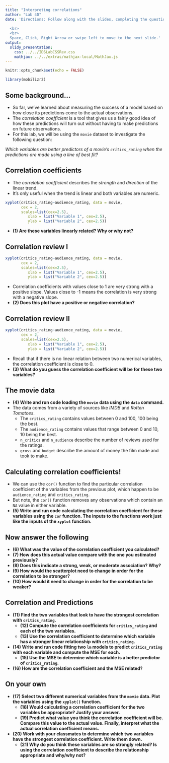 ```yaml
---
title: "Interpreting correlations"
author: "Lab 4D"
date: 'Directions: Follow along with the slides, completing the questions in <font color=#25679E><b>blue</b></font> on your computer, and answering the questions in **red** in your journal.  
  
  <br>
  <br>
  Space, Click, Right Arrow or swipe left to move to the next slide.'
output: 
  slidy_presentation: 
    css: ../../IDSLabCSSRev.css
    mathjax: ../../extras/mathjax-local/MathJax.js
---
```


```r
knitr::opts_chunk$set(echo = FALSE)
```

```r
library(mobilizr2)
```

## Some background...

- So far, we’ve learned about measuring the success of a model based on how close its predictions come to the actual observations. 
- The _correlation coefficient_ is a tool that gives us a fairly good idea of how these predictions will turn out without having to make predictions on future observations.
- For this lab, we will be using the `movie` dataset to investigate the following question:

_Which variables are better predictors of a movie's `critics_rating` when the predictions are made using a line of best fit?_


## Correlation coefficients

- The _correlation coefficient_ describes the _strength_ and _direction_ of the linear trend.
- It's only useful when the trend is linear and both variables are numeric.
```r
xyplot(critics_rating~audience_rating, data = movie,
       cex = 2,
       scales=list(cex=2.5),
          xlab = list("Variable 1", cex=2.5),
          ylab = list("Variable 2", cex=2.5))
```

- **(1) Are these variables linearly related? Why or why not?**


## Correlation review I

```r
xyplot(critics_rating~audience_rating, data = movie,
       cex = 2,
       scales=list(cex=2.5),
          xlab = list("Variable 1", cex=2.5),
          ylab = list("Variable 2", cex=2.5))
```

- Correlation coefficients with values close to 1 are very strong with a positive slope. Values close to -1 means the correlation is very strong with a negative slope. 
- **(2) Does this plot have a positive or negative correlation?**


## Correlation review II

```r
xyplot(critics_rating~audience_rating, data = movie,
       cex = 2,
       scales=list(cex=2.5),
          xlab = list("Variable 1", cex=2.5),
          ylab = list("Variable 2", cex=2.5))
```

- Recall that if there is no linear relation between two numerical variables, the correlation coefficient is close to 0. 
- **(3) What do you guess the correlation coefficient will be for these two variables?**


## The movie data

- **(4) Write and run code loading the `movie` data using the `data` command.**
- The data comes from a variety of sources like _IMDB_ and _Rotten Tomatoes_. 
    - The `critics_rating` contains values between 0 and 100, 100 being the best.
    - The `audience_rating` contains values that range between 0 and 10, 10 being the best.
    - `n_critics` and `n_audience` describe the number of reviews used for the ratings.
    - `gross` and `budget` describe the amount of money the film made and took to make.


## Calculating correlation coefficients!

- We can use the `cor()` function to find the particular correlation coefficient of the variables from the previous plot, which happen to be `audience_rating` and `critics_rating`.
- But note, the `cor()` function removes any observations which contain an `NA` value in either variable.
- **(5) Write and run code calculating the correlation coefficient for these variables using the `cor` function. The inputs to the functions work just like the inputs of the `xyplot` function.**


## Now answer the following

- **(6) What was the value of the correlation coefficient you calculated?**
- **(7) How does this actual value compare with the one you estimated previously?**
- **(8) Does this indicate a strong, weak, or moderate association? Why?**
- **(9) How would the scatterplot need to change in order for the correlation to be stronger?**
- **(10) How would it need to change in order for the correlation to be weaker?**


<!-- What if we changed the data? -->
<!-- === -->
<!-- - **Would the correlation coefficient change if we took all of our values and subtracted 50 from all of the `critics_score`? Why do you think this is?** -->
<!-- - Test your answer by running the following code: -->
<!-- ```{r, eval=FALSE} -->
<!-- cor(audience_rating~(critics_rating-50),  -->
<!--      data = movie) -->
<!-- ``` -->
<!-- - **What value was returned for the correlation coefficient?** -->
<!-- - **How does this actual value compare with the one you estimated previously?** -->

<!-- What if we changed the data, again? -->
<!-- === -->

<!-- - **What happens to the correlation coefficient if we multiplied all of the `critics_rating` values by 50?  How do you explain this?** -->
<!-- - Test your answer by running the following code: -->
<!-- ```{r, eval=FALSE} -->
<!-- cor(audience_rating~(critics_rating*50), data = movie) -->
<!-- ``` -->
<!-- - **What value was returned for the correlation coefficient?** -->
<!-- - **How does this actual value compare with the one you estimated previously?** -->


## Correlation and Predictions

- **(11) Find the two variables that look to have the strongest correlation with `critics_rating`.**
    - **(12) Compute the correlation coefficients for `critics_rating` and each of the two variables.**
    - **(13) Use the correlation coefficient to determine which variable has a stronger linear relationship with `critics_rating`.**
- **(14) Write and run code fitting two `lm` models to predict `critics_rating` with each variable and compute the MSE for each.** 
    - **(15) Use the MSE to determine which variable is a better predictor of `critics_rating`.**
- **(16) How are the correlation coefficient and the MSE related?**


## On your own

- **(17) Select two different numerical variables from the `movie` data. Plot the variables using the `xyplot()` function.**
    - **(18) Would calculating a correlation coefficient for the two variables be appropriate? Justify your answer.**
    - **(19) Predict what value you think the correlation coefficient will be. Compare this value to the actual value. Finally, interpret what the actual correlation coefficient means.**
- **(20) Work with your classmates to determine which two variables have the strongest correlation coefficient. Write them down.**
  - **(21) Why do you think these variables are so strongly related? Is using the correlation coefficient to describe the relationship appropriate and why/why not?**
